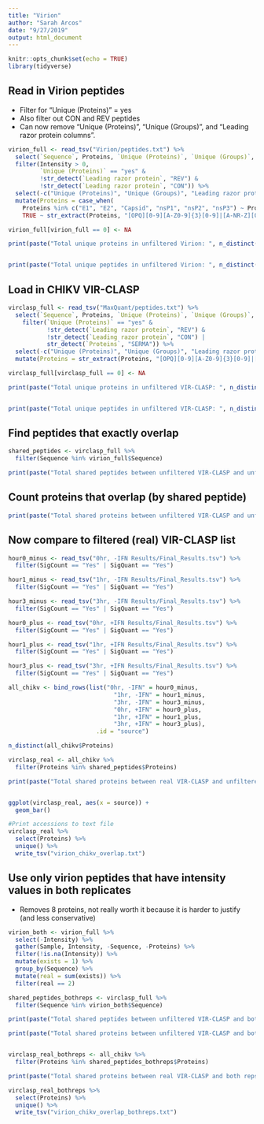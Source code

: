 ```yaml
---
title: "Virion"
author: "Sarah Arcos"
date: "9/27/2019"
output: html_document
---
```


```r
knitr::opts_chunk$set(echo = TRUE)
library(tidyverse)
```


## Read in Virion peptides
 - Filter for "Unique (Proteins)" = yes
 - Also filter out CON and REV peptides
 - Can now remove "Unique (Proteins)", "Unique (Groups)", and "Leading razor protein columns".
 
```r
virion_full <- read_tsv("Virion/peptides.txt") %>%
  select(`Sequence`, Proteins, `Unique (Proteins)`, `Unique (Groups)`, `Leading razor protein`, contains("Intensity"), -contains("LFQ")) %>%
  filter(Intensity > 0,
         `Unique (Proteins)` == "yes" &
         !str_detect(`Leading razor protein`, "REV") &
         !str_detect(`Leading razor protein`, "CON")) %>%
  select(-c("Unique (Proteins)", "Unique (Groups)", "Leading razor protein")) %>%
  mutate(Proteins = case_when(
    Proteins %in% c("E1", "E2", "Capsid", "nsP1", "nsP2", "nsP3") ~ Proteins,
    TRUE ~ str_extract(Proteins, "[OPQ][0-9][A-Z0-9]{3}[0-9]|[A-NR-Z][0-9]([A-Z][A-Z0-9]{2}[0-9]){1,2}")))

virion_full[virion_full == 0] <- NA

print(paste("Total unique proteins in unfiltered Virion: ", n_distinct(virion_full$Proteins)))


print(paste("Total unique peptides in unfiltered Virion: ", n_distinct(virion_full$Sequence)))
```

## Load in CHIKV VIR-CLASP

```r
virclasp_full <- read_tsv("MaxQuant/peptides.txt") %>%
  select(`Sequence`, Proteins, `Unique (Proteins)`, `Unique (Groups)`, `Leading razor protein`, contains("Intensity"), -contains("LFQ")) %>%
    filter(`Unique (Proteins)` == "yes" &
           !str_detect(`Leading razor protein`, "REV") &
           !str_detect(`Leading razor protein`, "CON") |
           str_detect(`Proteins`, "SERMA")) %>%
  select(-c("Unique (Proteins)", "Unique (Groups)", "Leading razor protein")) %>%
  mutate(Proteins = str_extract(Proteins, "[OPQ][0-9][A-Z0-9]{3}[0-9]|[A-NR-Z][0-9]([A-Z][A-Z0-9]{2}[0-9]){1,2}"))

virclasp_full[virclasp_full == 0] <- NA

print(paste("Total unique proteins in unfiltered VIR-CLASP: ", n_distinct(virclasp_full$Proteins)))


print(paste("Total unique peptides in unfiltered VIR-CLASP: ", n_distinct(virclasp_full$Sequence)))
```

## Find peptides that exactly overlap

```r
shared_peptides <- virclasp_full %>%
  filter(Sequence %in% virion_full$Sequence)

print(paste("Total shared peptides between unfiltered VIR-CLASP and unfiltered Virion: ", n_distinct(shared_peptides$Sequence)))
```


## Count proteins that overlap (by shared peptide)

```r
print(paste("Total shared proteins between unfiltered VIR-CLASP and unfiltered Virion: ", n_distinct(shared_peptides$Proteins)))
```

## Now compare to filtered (real) VIR-CLASP list

```r

hour0_minus <- read_tsv("0hr, -IFN Results/Final_Results.tsv") %>%
  filter(SigCount == "Yes" | SigQuant == "Yes")

hour1_minus <- read_tsv("1hr, -IFN Results/Final_Results.tsv") %>%
  filter(SigCount == "Yes" | SigQuant == "Yes")

hour3_minus <- read_tsv("3hr, -IFN Results/Final_Results.tsv") %>%
  filter(SigCount == "Yes" | SigQuant == "Yes")

hour0_plus <- read_tsv("0hr, +IFN Results/Final_Results.tsv") %>%
  filter(SigCount == "Yes" | SigQuant == "Yes")

hour1_plus <- read_tsv("1hr, +IFN Results/Final_Results.tsv") %>%
  filter(SigCount == "Yes" | SigQuant == "Yes")

hour3_plus <- read_tsv("3hr, +IFN Results/Final_Results.tsv") %>%
  filter(SigCount == "Yes" | SigQuant == "Yes")

all_chikv <- bind_rows(list("0hr, -IFN" = hour0_minus, 
                              "1hr, -IFN" = hour1_minus, 
                              "3hr, -IFN" = hour3_minus, 
                              "0hr, +IFN" = hour0_plus, 
                              "1hr, +IFN" = hour1_plus, 
                              "3hr, +IFN" = hour3_plus), 
                         .id = "source")

n_distinct(all_chikv$Proteins)

virclasp_real <- all_chikv %>%
  filter(Proteins %in% shared_peptides$Proteins)

print(paste("Total shared proteins between real VIR-CLASP and unfiltered Virion: ", n_distinct(virclasp_real$Proteins)))


ggplot(virclasp_real, aes(x = source)) +
  geom_bar()

#Print accessions to text file
virclasp_real %>%
  select(Proteins) %>%
  unique() %>%
  write_tsv("virion_chikv_overlap.txt")

```

## Use only virion peptides that have intensity values in both replicates
 - Removes 8 proteins, not really worth it because it is harder to justify (and less conservative)
```r
virion_both <- virion_full %>%
  select(-Intensity) %>%
  gather(Sample, Intensity, -Sequence, -Proteins) %>%
  filter(!is.na(Intensity)) %>%
  mutate(exists = 1) %>%
  group_by(Sequence) %>%
  mutate(real = sum(exists)) %>%
  filter(real == 2)

shared_peptides_bothreps <- virclasp_full %>%
  filter(Sequence %in% virion_both$Sequence)

print(paste("Total shared peptides between unfiltered VIR-CLASP and both reps of Virion: ", n_distinct(shared_peptides_bothreps$Sequence)))

print(paste("Total shared proteins between unfiltered VIR-CLASP and both reps of Virion: ", n_distinct(shared_peptides_bothreps$Proteins)))


virclasp_real_bothreps <- all_chikv %>%
  filter(Proteins %in% shared_peptides_bothreps$Proteins)

print(paste("Total shared proteins between real VIR-CLASP and both reps of Virion: ", n_distinct(virclasp_real_bothreps$Proteins)))

virclasp_real_bothreps %>%
  select(Proteins) %>%
  unique() %>%
  write_tsv("virion_chikv_overlap_bothreps.txt")


```


